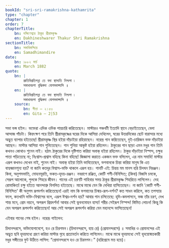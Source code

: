 ```yaml
---
bookId: "sri-sri-ramakrishna-kathamrita"
type: "chapter"
chapter: 1
order: 7
chapterTitle:
    bn: দক্ষিণেশ্বরে ঠাকুর শ্রীরামকৃষ্ণ
    en: Dakhineshwarer Thakur Shri Ramakrishna
sectionTitle:
    bn: সমাধিমন্দিরে
    en: Samadhimandire
date:
    bn: ১৮৮২ মার্চ
    en: March 1882
quote:
    bn: |
        শ্রুতিবিপ্রতিপন্না তে যদা স্থাস্যতি নিশ্চলা ৷
        সমাধাবচলা বুদ্ধিস্তদা যোগমবাপ্স্যসি ॥
    en: |
        শ্রুতিবিপ্রতিপন্না তে যদা স্থাস্যতি নিশ্চলা ৷
        সমাধাবচলা বুদ্ধিস্তদা যোগমবাপ্স্যসি ॥
    source:
        bn: গীতা — ২।৫৩
        en: Gita — 2|53
---
```



<BengaliText>
    সভা ভঙ্গ হইল। ভক্তেরা এদিক ওদিক পায়চারি করিতেছেন। মাস্টারও পঞ্চবটী ইত্যাদি স্থানে বেড়াইতেছেন, বেলা আন্দাজ পাঁচটা। কিয়ৎক্ষণ পরে তিনি শ্রীরামকৃষ্ণের ঘরের দিকে আসিয়া দেখিলেন, ঘরের উত্তরদিকের ছোট বারান্দার মধ্যে অদ্ভুত ব্যাপার হইতেছে!
</BengaliText>

<BengaliText>
    শ্রীরামকৃষ্ণ স্থির হইয়া দাঁড়াইয়া রহিয়াছেন। নরেন্দ্র গান করিতেছেন, দুই-চারিজন ভক্ত দাঁড়াইয়া আছেন। মাস্টার আসিয়া গান শুনিতেছেন। গান শুনিয়া আকৃষ্ট হইয়া রহিলেন। ঠাকুরের গান ছাড়া এমন মধুর গান তিনি কখনও কোথাও শুনেন নাই। হঠাৎ ঠাকুরের দিকে দৃষ্টিপাত করিয়া অবাক্‌ হইয়া রহিলেন। ঠাকুর দাঁড়াইয়া নিস্পন্দ, চক্ষুর পাতা পড়িতেছে না; নিঃশ্বাস-প্রশ্বাস বহিছে কিনা বহিছে! জিজ্ঞাসা করাতে একজন ভক্ত বলিলেন, এর নাম সমাধি! মাস্টার এরূপ কখনও দেখেন নাই, শুনেন নাই। অবাক্‌ হইয়া তিনি ভাবিতেছেন, ভগবানকে চিন্তা করিয়া মানুষ কি এত বাহ্যজ্ঞানশূন্য হয়? না জানি কতদূর বিশ্বাস-ভক্তি থাকলে এরূপ হয়। গানটি এই:
</BengaliText>

<Song>
    চিন্তয় মম মানস হরি চিদঘন নিরঞ্জন।
    কিবা, অনুপমভাতি, মোহনমূরতি, ভকত-হৃদয়-রঞ্জন।
    নবরাগে রঞ্জিত, কোটি শশী-বিনিন্দিত;
    (কিবা) বিজলি চমকে, সেরূপ আলোকে, পুলকে শিহরে জীবন।
</Song>

<BengaliText>
    গানের এই চরণটি গাহিবার সময় ঠাকুর শ্রীরামকৃষ্ণ শিহরিতে লাগিলেন। দেহ রোমাঞ্চিত! চক্ষু হইতে আনন্দাশ্রু বিগলিত হইতেছে। মাঝে মাঝে যেন কি দেখিয়া হাসিতেছেন। না জানি ‘কোটি শশী-বিনিন্দিত’ কী অনুপম রূপদর্শন করিতেছেন! এরই নাম কি ভগবানের চিন্ময়-রূপ-দর্শন? কত সাধন করিলে, কত তপস্যার ফলে, কতখানি ভক্তি-বিশ্বাসের বলে, এরূপ ঈশ্বর-দর্শন হয়? আবার গান চলিতেছে:
</BengaliText>

<Song>
    হৃদি-কমলাসনে,       ভজ তাঁর চরণ,
    দেখ শান্ত মনে, প্রেম নয়নে, অপরূপ প্রিয়দর্শন!
</Song>

<BengaliText>
    আবার সেই ভুবনমোহন হাস্য! শরীর সেইরূপ নিস্পন্দ! স্তিমিত লোচন! কিন্তু কি যেন অপরূপ রূপদর্শন করিতেছেন! আর সেই অপরূপ রূপদর্শন করিয়া যেন মহানন্দে ভাসিতেছেন!
</BengaliText>

<BengaliText>এইবার গানের শেষ হইল। নরেন্দ্র গাইলেন:</BengaliText>

<Song>
    চিদানন্দরসে, ভক্তিযোগাবেশে, হও রে চিরগমন ৷
    (চিদানন্দরসে, হায় রে) (প্রেমানন্দরসে) ॥
</Song>

<BengaliText>
    সমাধির ও প্রেমানন্দের এই অদ্ভুত ছবি হৃদয়মধ্যে গ্রহণ করিয়া মাস্টার গৃহে প্রত্যাবর্তন করিতে লাগিলেন। মাঝে মাঝে হৃদয়মধ্যে সেই হৃদয়োন্মত্তকারী মধুর সঙ্গীতের ফুট উঠিতে লাগিল:
</BengaliText>

<BengaliText>
    “প্রেমানন্দরসে হও রে চিরমগন।” (হরিপ্রেমে মত্ত হয়ে)।
</BengaliText>